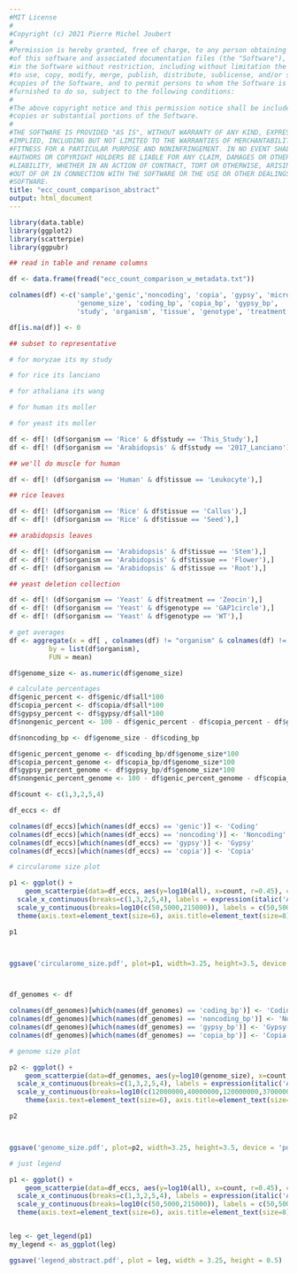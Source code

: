 ```yaml
---
#MIT License
#
#Copyright (c) 2021 Pierre Michel Joubert
#
#Permission is hereby granted, free of charge, to any person obtaining a copy
#of this software and associated documentation files (the "Software"), to deal
#in the Software without restriction, including without limitation the rights
#to use, copy, modify, merge, publish, distribute, sublicense, and/or sell
#copies of the Software, and to permit persons to whom the Software is
#furnished to do so, subject to the following conditions:
#
#The above copyright notice and this permission notice shall be included in all
#copies or substantial portions of the Software.
#
#THE SOFTWARE IS PROVIDED "AS IS", WITHOUT WARRANTY OF ANY KIND, EXPRESS OR
#IMPLIED, INCLUDING BUT NOT LIMITED TO THE WARRANTIES OF MERCHANTABILITY,
#FITNESS FOR A PARTICULAR PURPOSE AND NONINFRINGEMENT. IN NO EVENT SHALL THE
#AUTHORS OR COPYRIGHT HOLDERS BE LIABLE FOR ANY CLAIM, DAMAGES OR OTHER
#LIABILITY, WHETHER IN AN ACTION OF CONTRACT, TORT OR OTHERWISE, ARISING FROM,
#OUT OF OR IN CONNECTION WITH THE SOFTWARE OR THE USE OR OTHER DEALINGS IN THE
#SOFTWARE.
title: "ecc_count_comparison_abstract"
output: html_document
---
```


```r
library(data.table)
library(ggplot2)
library(scatterpie)
library(ggpubr)

## read in table and rename columns

df <- data.frame(fread("ecc_count_comparison_w_metadata.txt"))

colnames(df) <-c('sample','genic','noncoding', 'copia', 'gypsy', 'micro', 'large', 'all', 'read_count',
                 'genome_size', 'coding_bp', 'copia_bp', 'gypsy_bp',
                 'study', 'organism', 'tissue', 'genotype', 'treatment')

df[is.na(df)] <- 0
```

```r

## subset to representative

# for moryzae its my study

# for rice its lanciano

# for athaliana its wang

# for human its moller

# for yeast its moller

df <- df[! (df$organism == 'Rice' & df$study == 'This_Study'),]
df <- df[! (df$organism == 'Arabidopsis' & df$study == '2017_Lanciano'),]

## we'll do muscle for human

df <- df[! (df$organism == 'Human' & df$tissue == 'Leukocyte'),]

## rice leaves

df <- df[! (df$organism == 'Rice' & df$tissue == 'Callus'),]
df <- df[! (df$organism == 'Rice' & df$tissue == 'Seed'),]

## arabidopsis leaves

df <- df[! (df$organism == 'Arabidopsis' & df$tissue == 'Stem'),]
df <- df[! (df$organism == 'Arabidopsis' & df$tissue == 'Flower'),]
df <- df[! (df$organism == 'Arabidopsis' & df$tissue == 'Root'),]

## yeast deletion collection

df <- df[! (df$organism == 'Yeast' & df$treatment == 'Zeocin'),]
df <- df[! (df$organism == 'Yeast' & df$genotype == 'GAP1circle'),]
df <- df[! (df$organism == 'Yeast' & df$genotype == 'WT'),]

```

```r

# get averages
df <- aggregate(x = df[ , colnames(df) != "organism" & colnames(df) != "sample"],
          by = list(df$organism),
          FUN = mean)


```

```r

df$genome_size <- as.numeric(df$genome_size)

# calculate percentages
df$genic_percent <- df$genic/df$all*100
df$copia_percent <- df$copia/df$all*100
df$gypsy_percent <- df$gypsy/df$all*100
df$nongenic_percent <- 100 - df$genic_percent - df$copia_percent - df$gypsy_percent

df$noncoding_bp <- df$genome_size - df$coding_bp

df$genic_percent_genome <- df$coding_bp/df$genome_size*100
df$copia_percent_genome <- df$copia_bp/df$genome_size*100
df$gypsy_percent_genome <- df$gypsy_bp/df$genome_size*100
df$nongenic_percent_genome <- 100 - df$genic_percent_genome - df$copia_percent_genome - df$gypsy_percent_genome


```

```r

df$count <- c(1,3,2,5,4)

df_eccs <- df

colnames(df_eccs)[which(names(df_eccs) == 'genic')] <- 'Coding'
colnames(df_eccs)[which(names(df_eccs) == 'noncoding')] <- 'Noncoding'
colnames(df_eccs)[which(names(df_eccs) == 'gypsy')] <- 'Gypsy'
colnames(df_eccs)[which(names(df_eccs) == 'copia')] <- 'Copia'

# circularome size plot

p1 <- ggplot() + 
    geom_scatterpie(data=df_eccs, aes(y=log10(all), x=count, r=0.45), cols=c('Coding', 'Noncoding', 'Copia', 'Gypsy'), color=NA) + theme_classic()+xlab('')+ ylab('Number of eccDNA forming regions')+ coord_fixed()+
  scale_x_continuous(breaks=c(1,3,2,5,4), labels = expression(italic('A. thaliana'), italic('H. sapiens'), italic('O. sativa'), italic('M. oryzae'), italic('S. cerevisiae'))) + # reorder x axis
  scale_y_continuous(breaks=log10(c(50,5000,215000)), labels = c(50,5000,215000))+ # custom y axis labels
  theme(axis.text=element_text(size=6), axis.title=element_text(size=8), legend.title=element_blank(), legend.position='none')

p1



ggsave('circularome_size.pdf', plot=p1, width=3.25, height=3.5, device = 'pdf')




```
```r

df_genomes <- df

colnames(df_genomes)[which(names(df_genomes) == 'coding_bp')] <- 'Coding'
colnames(df_genomes)[which(names(df_genomes) == 'noncoding_bp')] <- 'Noncoding'
colnames(df_genomes)[which(names(df_genomes) == 'gypsy_bp')] <- 'Gypsy'
colnames(df_genomes)[which(names(df_genomes) == 'copia_bp')] <- 'Copia'

# genome size plot

p2 <- ggplot() + 
    geom_scatterpie(data=df_genomes, aes(y=log10(genome_size), x=count, r=0.45), cols=c('Coding', 'Noncoding', 'LTR/Copia', 'LTR/Gypsy'), color=NA) + theme_classic()+xlab('')+ ylab('Genome size')+ coord_fixed()+
  scale_x_continuous(breaks=c(1,3,2,5,4), labels = expression(italic('A. thaliana'), italic('H. sapiens'), italic('O. sativa'), italic('M. oryzae'), italic('S. cerevisiae'))) +
  scale_y_continuous(breaks=log10(c(12000000,40000000,120000000,370000000,3000000000)), labels = c('12 Mbp','40 Mbp','120 Mbp', '370 Mbp', '3 Gbp'))+
    theme(axis.text=element_text(size=6), axis.title=element_text(size=8), legend.title=element_blank(),  legend.position='none')

p2



ggsave('genome_size.pdf', plot=p2, width=3.25, height=3.5, device = 'pdf')


```

```r

# just legend

p1 <- ggplot() + 
    geom_scatterpie(data=df_eccs, aes(y=log10(all), x=count, r=0.45), cols=c('Coding', 'Noncoding', 'Copia', 'Gypsy'), color=NA) + theme_classic()+xlab('')+ ylab('Circularome size')+ coord_fixed()+
  scale_x_continuous(breaks=c(1,3,2,5,4), labels = expression(italic('A. thaliana'), italic('H. sapiens'), italic('O. sativa'), italic('M. oryzae'), italic('S. cerevisiae'))) +
  scale_y_continuous(breaks=log10(c(50,5000,215000)), labels = c(50,5000,215000))+
  theme(axis.text=element_text(size=6), axis.title=element_text(size=8), legend.title=element_blank(), legend.position='bottom',legend.text=element_text(size=6))


leg <- get_legend(p1)
my_legend <- as_ggplot(leg)

ggsave('legend_abstract.pdf', plot = leg, width = 3.25, height = 0.5)
```

